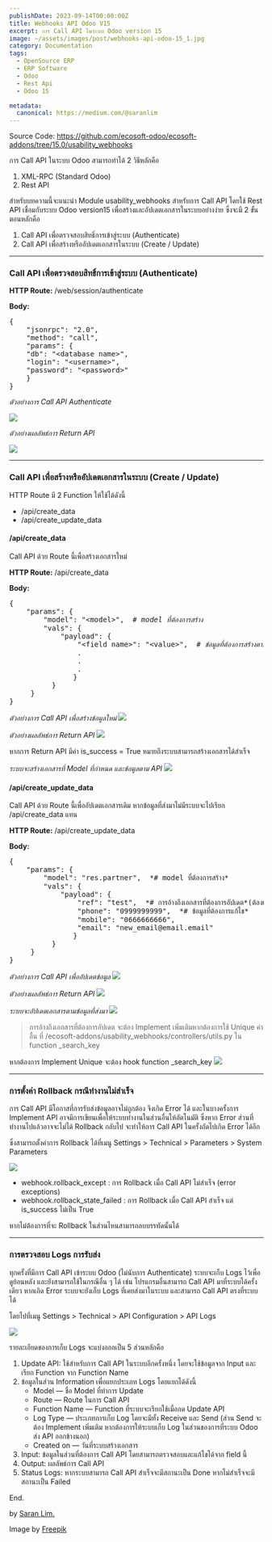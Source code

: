 ```yaml
---
publishDate: 2023-09-14T00:00:00Z
title: Webhooks API Odoo V15
excerpt: การ Call API ในระบบ Odoo version 15
image: ~/assets/images/post/webhooks-api-odoo-15_1.jpg
category: Documentation
tags:
  - OpenSource ERP
  - ERP Software
  - Odoo
  - Rest Api
  - Odoo 15

metadata:
  canonical: https://medium.com/@saranlim
---
```


Source Code: https://github.com/ecosoft-odoo/ecosoft-addons/tree/15.0/usability_webhooks

การ Call API ในระบบ Odoo สามารถทำได้ 2 วิธีหลักคือ

1. XML-RPC (Standard Odoo)
2. Rest API

สำหรับบทความนี้จะแนะนำ Module usability_webhooks สำหรับการ Call API โดยใช้ Rest API เชื่อมกับระบบ Odoo version15 เพื่อสร้างและอัปเดตเอกสารในระบบอย่างง่าย ซึ่งจะมี 2 ขั้นตอนหลักคือ

1. Call API เพื่อตรวจสอบสิทธิ์การเข้าสู่ระบบ (Authenticate)
2. Call API เพื่อสร้างหรืออัปเดตเอกสารในระบบ (Create / Update)

---

### Call API เพื่อตรวจสอบสิทธิ์การเข้าสู่ระบบ (Authenticate)

**HTTP Route:** /web/session/authenticate

**Body:**

<pre>
&lbrace;
    "jsonrpc": "2.0",
    "method": "call",
    "params": &lbrace;
    "db": "&lt;database name&gt;",
    "login": "&lt;username&gt;",
    "password": "&lt;password&gt;"
   &emsp;&rbrace;
&rbrace;
</pre>

*ตัวอย่างการ Call API Authenticate*

<img src="https://miro.medium.com/v2/resize:fit:1400/format:webp/1*QUH7OYxeTep3vE8Lo0Im1w.png">
</img>

*ตัวอย่างผลลัพธ์การ Return API*

<img src="https://miro.medium.com/v2/resize:fit:770/1*jgVEX1c9nqyRTUxXAheKHg.png">
</img>

---

### Call API เพื่อสร้างหรืออัปเดตเอกสารในระบบ (Create / Update)

HTTP Route มี 2 Function ให้ใช้ได้ดังนี้

* /api/create_data
* /api/create_update_data

#### /api/create_data

Call API ด้วย Route นี้เพื่อสร้างเอกสารใหม่

**HTTP Route:** /api/create_data

**Body:**

<pre>
&lbrace;
    "params": &lbrace;
        "model": "&lt;model&gt;",  <i># model ที่ต้องการสร้าง</i>
        "vals": &lbrace;
            "payload": &lbrace;
                "&lt;field name&gt;": "&lt;value&gt;",  <i># ข้อมูลที่ต้องการสร้างตามชื่อ field odoo</i>
                .
                .
                .
            &emsp;&emsp;&emsp;&rbrace;
        &emsp;&emsp;&rbrace;
    &emsp;&rbrace;
&rbrace;
</pre>

*ตัวอย่างการ Call API เพื่อสร้างข้อมูลใหม่*
<img src="https://miro.medium.com/v2/resize:fit:770/1*EUspSIl8ycDs76MF-9CMyg.png">
</img>

*ตัวอย่างผลลัพธ์การ Return API*
<img src="https://miro.medium.com/v2/resize:fit:770/1*Xoz7KaWdEeVDH3PzvyxK3g.png">
</img>

หากการ Return API มีค่า is_success = True หมายถึงระบบสามารถสร้างเอกสารได้สำเร็จ

*ระบบจะสร้างเอกสารที่ Model ที่กำหนด และข้อมูลตาม API*
<img src="https://miro.medium.com/v2/resize:fit:786/format:webp/1*Vysovu3q2wvpVofzFpSTkA.png">
</img>


#### /api/create_update_data

Call API ด้วย Route นี้เพื่ออัปเดตเอกสารเดิม หากข้อมูลที่ส่งมาไม่มีระบบจะไปเรียก /api/create_data แทน

**HTTP Route:** /api/create_update_data

**Body:**
<pre>
&lbrace;
    "params": &lbrace;
        "model": "res.partner",  *# model ที่ต้องการสร้าง*
        "vals": &lbrace;
            "payload": &lbrace;
                "ref": "test",  *# การอ้างถึงเอกสารที่ต้องการอัปเดต*(ต้องเป็น Unique)*
                "phone": "0999999999",  *# ข้อมูลที่ต้องการแก้ไข*
                "mobile": "0666666666",
                "email": "new_email@email.email"
            &emsp;&emsp;&emsp;&rbrace;
        &emsp;&emsp;&rbrace;
    &emsp;&rbrace;
&rbrace;
</pre>

*ตัวอย่างการ Call API เพื่ออัปเดตข้อมูล*
<img src="https://miro.medium.com/v2/resize:fit:786/format:webp/1*3AWC-6TevCkWdMaJ-7u-hg.png">
</img>

*ตัวอย่างผลลัพธ์การ Return API*
<img src="https://miro.medium.com/v2/resize:fit:786/format:webp/1*N5MmLdlGz8sctdZSIdvC5Q.png">
</img>

*ระบบจะอัปเดตเอกสารตามข้อมูลที่ส่งมา*
<img src="https://miro.medium.com/v2/resize:fit:786/format:webp/1*Thfp_uNO4OC-OH647jWFYA.png">
</img>

>การอ้างถึงเอกสารที่ต้องการอัปเดต จะต้อง Implement เพิ่มเติมหากต้องการใช้ Unique ค่าอื่น ที่ /ecosoft-addons/usability_webhooks/controllers/utils.py ใน function _search_key

หากต้องการ Implement Unique จะต้อง hook function _search_key
<img src="https://miro.medium.com/v2/resize:fit:786/format:webp/1*cSlIOTiIF4t7_AI6GLc6HQ.png">
</img>

---

### การตั้งค่า Rollback กรณีทำงานไม่สำเร็จ

การ Call API มีโอกาสที่การรับส่งข้อมูลอาจไม่ถูกต้อง จึงเกิด Error ได้ และในบางครั้งการ Implement API อาจมีการเขียนเพื่อให้ระบบทำงานในส่วนอื่นให้อัตโนมัติ ซึ่งหาก Error ส่วนที่ทำงานไปแล้วอาจจะไม่ได้ Rollback กลับไป จะทำให้การ Call API ในครั้งถัดไปเกิด Error ได้อีก 

ซึ่งสามารถตั้งค่าการ Rollback ได้ที่เมนู Settings > Technical > Parameters > System Parameters

<img src="https://miro.medium.com/v2/resize:fit:1100/format:webp/1*JmGou6Uj2TYQQ6s8XOCFiA.png">
</img>

* webhook.rollback_except : การ Rollback เมื่อ Call API ไม่สำเร็จ (error exceptions)
* webhook.rollback_state_failed : การ Rollback เมื่อ Call API สำเร็จ แต่ is_success ไม่เป็น True

หากไม่ต้องการที่จะ Rollback ในส่วนไหนสามารถลบบรรทัดนั้นได้

---

### การตรวจสอบ Logs การรับส่ง

ทุกครั้งที่มีการ Call API เข้าระบบ Odoo (ไม่นับการ Authenticate) ระบบจะเก็บ Logs ไว้เพื่อดูย้อนหลัง และยังสามารถใช้ในกรณีอื่น ๆ ได้ เช่น โปรแกรมอื่นสามารถ Call API มาที่ระบบได้ครั้งเดียว หากเกิด Error ระบบจะยังเก็บ Logs ที่เคยส่งมาในระบบ และสามารถ Call API ตรงที่ระบบได้ 

โดยไปที่เมนู Settings > Technical > API Configuration > API Logs

<img src="https://miro.medium.com/v2/resize:fit:1100/format:webp/1*9YEPZn1SWYwLnjOCX7Z30Q.png">
</img>

รายละเอียดของการเก็บ Logs จะแบ่งออกเป็น 5 ส่วนหลักคือ

1. Update API: ใช้สำหรับการ Call API ในระบบอีกครั้งหนึ่ง โดยจะใช้ข้อมูลจาก Input และเรียก Function จาก Function Name
2. ข้อมูลในส่วน Information เพื่อแยกประเภท Logs โดยแยกได้ดังนี้
    - Model — ชื่อ Model ที่ทำการ Update
    - Route — Route ในการ Call API
    - Function Name — Function ที่ระบบจะเรียกใช้เมื่อกด Update API
    - Log Type — ประเภทการเก็บ Log โดยจะมีทั้ง Receive และ Send (ส่วน Send จะต้อง Implement เพิ่มเติม หากต้องการให้ระบบเก็บ Log ในส่วนของการที่ระบบ Odoo ส่ง API ออกข้างนอก)
    - Created on — วันที่ระบบสร้างเอกสาร
3. Input: ข้อมูลในส่วนที่ต้องการ Call API โดยสามารถตรวจสอบและแก้ไขได้จาก field นี้
4. Output: ผลลัพธ์การ Call API
5. Status Logs: หากระบบสามารถ Call API สำเร็จจะมีสถานะเป็น Done หากไม่สำเร็จจะมีสถานะเป็น Failed

End.

by <a href="https://medium.com/@saranlim">Saran Lim.</a>

Image by <a href="https://www.freepik.com/free-photo/enterprise-resource-planning-holographic-interface_18098381.htm#query=rest%20api&position=27&from_view=keyword&track=ais">Freepik</a>

